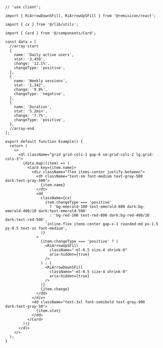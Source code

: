 ````tsx
// 'use client';

import { RiArrowDownSFill, RiArrowUpSFill } from '@remixicon/react';

import { cx } from '@/lib/utils';

import { Card } from '@/components/Card';

const data = [
  //array-start
  {
    name: 'Daily active users',
    stat: '3,450',
    change: '12.1%',
    changeType: 'positive',
  },
  {
    name: 'Weekly sessions',
    stat: '1,342',
    change: '9.8%',
    changeType: 'negative',
  },
  {
    name: 'Duration',
    stat: '5.2min',
    change: '7.7%',
    changeType: 'positive',
  },
  //array-end
];

export default function Example() {
  return (
    <>
      <dl className="grid grid-cols-1 gap-6 sm:grid-cols-2 lg:grid-cols-3">
        {data.map((item) => (
          <Card key={item.name}>
            <div className="flex items-center justify-between">
              <dt className="text-sm font-medium text-gray-500 dark:text-gray-500">
                {item.name}
              </dt>
              <dd
                className={cx(
                  item.changeType === 'positive'
                    ? 'bg-emerald-100 text-emerald-800 dark:bg-emerald-400/10 dark:text-emerald-500'
                    : 'bg-red-100 text-red-800 dark:bg-red-400/10 dark:text-red-500',
                  'inline-flex items-center gap-x-1 rounded-md px-1.5 py-0.5 text-xs font-medium',
                )}
              >
                {item.changeType === 'positive' ? (
                  <RiArrowUpSFill
                    className="-ml-0.5 size-4 shrink-0"
                    aria-hidden={true}
                  />
                ) : (
                  <RiArrowDownSFill
                    className="-ml-0.5 size-4 shrink-0"
                    aria-hidden={true}
                  />
                )}
                {item.change}
              </dd>
            </div>
            <dd className="text-3xl font-semibold text-gray-900 dark:text-gray-50">
              {item.stat}
            </dd>
          </Card>
        ))}
      </dl>
    </>
  );
}

````